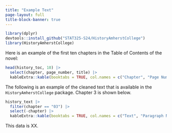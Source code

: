 ```yaml
---
title: "Example Text"
page-layout: full
title-block-banner: true
---
```


```r
library(dplyr)
devtools::install_github("STAT325-S24/HistoryAmherstCollege")
library(HistoryAmherstCollege)
```

Here is an example of the first ten chapters in the Table of Contents of the novel:

```r
head(history_toc, 10) |>
  select(chapter, page_number, title) |>
  kableExtra::kable(booktabs = TRUE, col.names = c("Chapter", "Page Number", "Subtitle"))
```

The following is an example of the cleaned text that is available in the `HistoryAmherstCollege` package. Chapter 3 is shown below.

```r
history_text |>
  filter(chapter == "03") |>
  select(-chapter) |>
  kableExtra::kable(booktabs = TRUE, col.names = c("Text", "Paragraph Number"))
```


This data is XX.